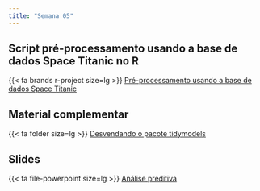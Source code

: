 ```yaml
---
title: "Semana 05"
---
```



## Script pré-processamento usando a base de dados Space Titanic no R

{{< fa brands r-project size=lg >}} [Pré-processamento usando a base de dados Space Titanic](/analise_dados/space_titanic.html "Script análise de dados"){aria-label="Script análise de dados"}

## Material complementar

{{< fa folder size=lg >}} [Desvendando o pacote tidymodels](/material_complementar/tidymodels.html "Desvendando o pacote tidymodels"){aria-label="Desvendando o pacote tidymodels"}

## Slides

{{< fa file-powerpoint size=lg >}} [Análise preditiva](/aulas/Analise_preditiva/preditiva.html "Análise preditiva"){aria-label="Análise preditiva"}

